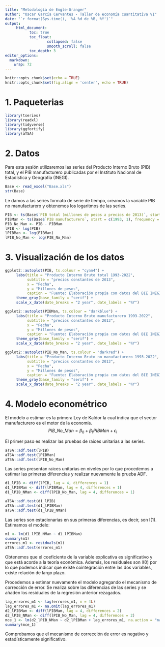 ```yaml
---
title: "Metodología de Engle-Granger"
author: "Oscar García Cervantes - Taller de economía cuantitativa VI"
date: "`r format(Sys.time(), '%A %d de %B, %Y')`"
output:
     html_document:
           toc: true
           toc_float:
                   collapsed: false
                   smooth_scroll: false
           toc_depth: 3       
editor_options: 
  markdown: 
    wrap: 72
---
```


```r
knitr::opts_chunk$set(echo = TRUE)
knitr::opts_chunk$set(fig.align = 'center', echo = TRUE)
```

# 1. Paqueterias

```r
library(tseries)
library(readxl)
library(tidyverse)
library(ggfortify)
library(aTSA)
```

# 2. Datos

Para esta sesión utilizaremos las series del Producto Interno Bruto (PIB) total, y el PIB manufacturero publicadas por el Instituto Nacional de Estadística y Geografía (INEGI).

```r
Base <- read_excel("Base.xls")
str(Base)
```

Le damos a las series formato de serie de tiempo, creamos la variable PIB no manufacturero y obtenemos los logaritmos de las series.

```r
PIB <- ts(Base$`PIB total (millones de pesos a precios de 2013)`, start = c(1993, 1), frequency = 4)
PIBMan <- ts(Base$`PIB manufacturero`, start = c(1993, 1), frequency = 4)
PIB_No_Man <- PIB - PIBMan
lPIB <- log(PIB)
lPIBMan <- log(PIBMan)
lPIB_No_Man <- log(PIB_No_Man)
```

# 3. Visualización de los datos

```r
ggplot2::autoplot(PIB, ts.colour = "cyan4") +
     labs(title = "Producto Interno Bruto total 1993-2022",
          subtitle = "precios constantes de 2013",
          x = "Fecha",
          y = "Millones de pesos",
          caption = "Fuente: Elaboración propia con datos del BIE INEGI") +
     theme_gray(base_family = "serif") + 
     scale_x_date(date_breaks = "2 year", date_labels = "%Y")

ggplot2::autoplot(PIBMan, ts.colour = "darkblue") +
     labs(title = "Producto Interno Bruto manufacturero 1993-2022",
          subtitle = "precios constantes de 2013",
          x = "Fecha",
          y = "Millones de pesos",
          caption = "Fuente: Elaboración propia con datos del BIE INEGI") +
     theme_gray(base_family = "serif") + 
     scale_x_date(date_breaks = "2 year", date_labels = "%Y")

ggplot2::autoplot(PIB_No_Man, ts.colour = "darkred") +
     labs(title = "Producto Interno Bruto no manufacturero 1993-2022",
          subtitle = "precios constantes de 2013",
          x = "Fecha",
          y = "Millones de pesos",
          caption = "Fuente: Elaboración propia con datos del BIE INEGI") +
     theme_gray(base_family = "serif") + 
     scale_x_date(date_breaks = "2 year", date_labels = "%Y")
```

# 4. Modelo econométrico

El modelo a estimar es la primera Ley de Kaldor la cual indica que el sector manufacturero es el motor de la economía.
$$ 
PIB\_No\_Man = \beta_0+\beta_1PIBMan+\epsilon_i 
$$

El primer paso es realizar las pruebas de raices unitarias a las series.

```r
aTSA::adf.test(lPIB)
aTSA::adf.test(lPIBMan)
aTSA::adf.test(lPIB_No_Man)
```

Las series presentan raices unitarias en niveles por lo que procedemos a estimar las primeras diferencias y realizar nuevamente la prueba ADF.

```r
d1_lPIB <- diff(lPIB, lag = 4, differences = 1)
d1_lPIBMan <- diff(lPIBMan, lag = 4, differences = 1)
d1_lPIB_NMan <- diff(lPIB_No_Man, lag = 4, differences = 1)

aTSA::adf.test(d1_lPIB)
aTSA::adf.test(d1_lPIBMan)
aTSA::adf.test(d1_lPIB_NMan)
```

Las series son estacionarias en sus primeras diferencias, es decir, son I(1). Estimamos el modelo:

```r
m1 <- lm(d1_lPIB_NMan ~ d1_lPIBMan)
summary(m1)
errores_m1 <- residuals(m1)
aTSA::adf.test(errores_m1)
```

Obtenemos que el coeficiente de la variable explicativa es significativo y que está acorde a la teoría económica. Además, los residuales son I(0) por lo que podemos indicar que existe cointegración entre las dos variables, existe relación de largo plazo.

Procedemos a estimar nuevamente el modelo agregando el mecanismo de corrección de error. Se realiza sobre las diferencias de las series y se añaden los residuales de la regresión anterior rezagados.

```r
lag_errores_m1 <- lag(errores_m1, n = 4L)
lag_errores_m1 <- na.omit(lag_errores_m1)
d2_lPIBMan <- diff(lPIBMan, lag = 4, differences = 2)
d2_lPIB_NMan <- diff(lPIB_No_Man, lag = 4, differences = 2)
mce_1 <- lm(d2_lPIB_NMan ~ d2_lPIBMan + lag_errores_m1, na.action = "na.omit")
summary(mce_1)
```

Comprobamos que el mecanismo de corrección de error es negativo y estadísticamente significativo.



